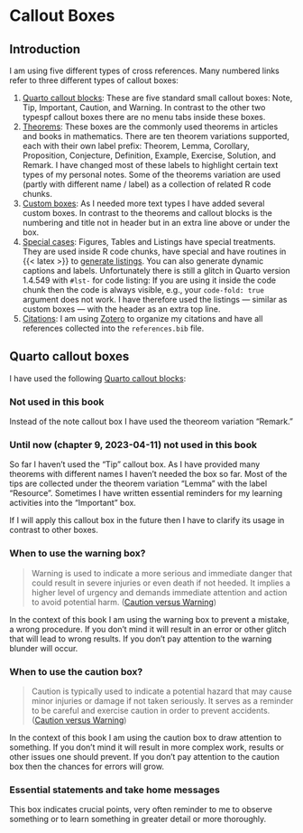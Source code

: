 # Callout Boxes {#sec-annex-b}

## Introduction

I am using five different types of cross references. Many numbered links refer to three different types of callout boxes:

1. [Quarto callout blocks](https://quarto.org/docs/authoring/callouts.html): These are five standard small callout boxes: Note, Tip, Important, Caution, and Warning. In contrast to the other two typespf callout boxes there are no menu tabs inside these boxes.
2. [Theorems](https://quarto.org/docs/authoring/cross-references.html#theorems-and-proofs): These boxes are the commonly used theorems in articles and books in mathematics. There are ten theorem variations supported, each with their own label prefix: Theorem, Lemma, Corollary, Proposition, Conjecture, Definition, Example, Exercise, Solution, and Remark. I have changed most of these labels to highlight certain text types of my personal notes. Some of the theorems variation are used (partly with different name / label) as a collection of related R code chunks.
3. [Custom boxes](https://quarto.org/docs/authoring/cross-references-custom.html): As I needed more text types I have added several custom boxes. In contrast to the theorems and callout blocks is the numbering and title not in header but in an extra line above or under the box.
4. [Special cases](https://quarto.org/docs/authoring/cross-references.html#overview): Figures, Tables and Listings have special treatments. They are used inside R code chunks, have special  and have routines in {{< latex >}} to [generate listings](https://quarto.org/docs/authoring/cross-references.html#lists). You can also generate dynamic captions and labels. Unfortunately there is still a glitch in Quarto version 1.4.549 with `#lst-` for code listing: If you are using it inside the code chunk then the code is always visible, e.g., your `code-fold: true` argument does not work. I have therefore used the listings --- similar as custom boxes --- with the header as an extra top line.
5. [Citations](https://quarto.org/docs/authoring/footnotes-and-citations.html): I am using [Zotero](https://www.zotero.org/) to organize my citations and have all references collected into the `references.bib` file. 

## Quarto callout boxes

I have used the following [Quarto callout blocks](https://quarto.org/docs/authoring/callouts.html):

::: {.callout-note #nte-annex-b}
### Not used in this book {.unnumbered}

Instead of the note callout box I have used the theoreom variation "Remark."
:::

::: {.callout-tip #tip-annex-b}
### Until now (chapter 9, 2023-04-11) not used in this book {.unnumbered}

So far I haven't used the "Tip" callout box. As I have provided many theorems with different names I haven’t needed the box so far. Most of the tips are collected under the theorem variation "Lemma" with the label "Resource". Sometimes I have written essential reminders for my learning activities into the "Important" box.

If I will apply this callout box in the future then I have to clarify its usage in contrast to other boxes.
:::

::: {.callout-warning #wrn-annex-b}
### When to use the warning box? {.unnumbered}

> Warning is used to indicate a more serious and immediate danger that could result in severe injuries or even death if not heeded. It implies a higher level of urgency and demands immediate attention and action to avoid potential harm. ([Caution versus Warning](https://thisvsthat.io/caution-vs-warning))

In the context of this book I am using the warning box to prevent a mistake, a wrong procedure. If you don't mind it will result in an error or other glitch that will lead to  wrong results. If you don't pay attention to the warning blunder will occur.
:::


::: {.callout-caution #cau-annex-b}
### When to use the caution box? {.unnumbered}

> Caution is typically used to indicate a potential hazard that may cause minor injuries or damage if not taken seriously. It serves as a reminder to be careful and exercise caution in order to prevent accidents. ([Caution versus Warning](https://thisvsthat.io/caution-vs-warning))

In the context of this book I am using the caution box to draw attention to something. If you don't mind it will result in more complex work, results or other issues one should prevent. If you don't pay attention to the caution box then the chances for errors will grow.
:::



::: {.callout-important #imp-annex-b}
### Essential statements and take home messages {.unnumbered}

This box indicates crucial points, very often reminder to me to observe something or to learn something in greater detail or more thoroughly.

:::



